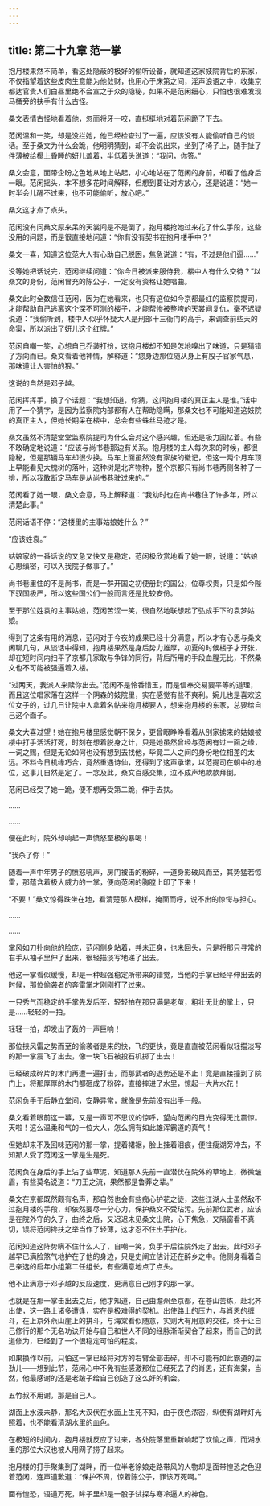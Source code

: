 ```yaml
---
---
---
```

title: 第二十九章 范一掌
---




抱月楼果然不简单，看这处隐蔽的极好的偷听设备，就知道这家妓院背后的东家，不仅指望着这些皮肉生意能为他敛财，也用心于床第之间，淫声浪语之中，收集京都达官贵人们白昼里绝不会宣之于众的隐秘，如果不是范闲细心，只怕也很难发现马桶旁的扶手有什么古怪。

桑文表情古怪地看着他，忽而将牙一咬，直挺挺地对着范闲跪了下去。

范闲温和一笑，却是没拦她，他已经检查过了一遍，应该没有人能偷听自己的谈话。至于桑文为什么会跪，他明明猜到，却不会说出来，坐到了椅子上，随手扯了件薄被给榻上昏睡的妍儿盖着，半低着头说道：“我问，你答。”

桑文会意，面带企盼之色地从地上站起，小心地站在了范闲的身前，却看了他身后一眼。范闲摇头，本不想多花时间解释，但想到要让对方放心，还是说道：“她一时半会儿醒不过来，也不可能偷听，放心吧。”

桑文这才点了点头。

范闲没有问桑文原来呆的天裳间是不是倒了，抱月楼抢她过来花了什么手段，这些没用的问题，而是很直接地问道：“你有没有契书在抱月楼手中？”

桑文一喜，知道这位范大人有心助自己脱困，焦急说道：“有，不过是他们逼……”

没等她把话说完，范闲继续问道：“你今日被派来服侍我，楼中人有什么交待？”以桑文的身份，范闲冒充的陈公子，一定没有资格让她唱曲。

桑文此时全数信任范闲，因为在她看来，也只有这位如今京都最红的监察院提司，才能帮助自己逃离这个深不可测的楼子，才能帮惨被整垮的天裳间复仇，毫不迟疑说道：“我偷听到，楼中人似乎怀疑大人是刑部十三衙门的高手，来调查前些天的命案，所以派出了妍儿这个红牌。”

范闲自嘲一笑，心想自己乔装打扮，这抱月楼却不知是怎地嗅出了味道，只是猜错了方向而已。桑文看着他神情，解释道：“您身边那位随从身上有股子官家气息，那味道让人害怕的狠。”

这说的自然是邓子越。

范闲挥挥手，换了个话题：“我想知道，你猜，这间抱月楼的真正主人是谁。”话中用了一个猜字，是因为监察院内部都有人在帮助隐瞒，那桑文也不可能知道这妓院的真正主人，但她长期呆在楼中，总会有些蛛丝马迹才是。

桑文虽然不清楚堂堂监察院提司为什么会对这个感兴趣，但还是极力回忆着。有些不敢确定地说道：“应该与尚书巷那边有关系。抱月楼的主人每次来的时候，都很隐秘，但是那辆马车却很少换。马车上面虽然没有家族的徽记，但这一两个月车顶上早能看见大槐树的落叶，这种树是北齐物种，整个京都只有尚书巷两侧各种了一排，所以我敢断定马车是从尚书巷驶过来的。”

范闲看了她一眼，桑文会意，马上解释道：“我幼时也在尚书巷住了许多年，所以清楚此事。”

范闲话语不停：“这楼里的主事姑娘姓什么？”

“应该姓袁。”

姑娘家的一番话说的又急又快又是稳定，范闲极欣赏地看了她一眼，说道：“姑娘心思缜密，可以入我院子做事了。”

尚书巷里住的不是尚书，而是一群开国之初便册封的国公，位尊权贵，只是如今陛下驭国极严，所以这些国公们一般而言还是比较安份。

至于那位姓袁的主事姑娘，范闲苦涩一笑，很自然地联想起了弘成手下的袁梦姑娘。

得到了这条有用的消息，范闲对于今夜的成果已经十分满意，所以才有心思与桑文闲聊几句，从谈话中得知，抱月楼果然是身后势力雄厚，初夏的时候楼子才开张，却在短时间内扫平了京都几家敢与争锋的同行，背后所用的手段血腥无比，不然桑文也不可能被强逼着入楼。

“过两天，我派人来赎你出去。”范闲不是怜香惜玉，而是信奉交易要平等的道理，而且这位唱家落在这样一个阴森的妓院里，实在感觉有些不爽利。婉儿也是喜欢这位女子的，过几日让院中人拿着名帖来抱月楼要人，想来抱月楼的东家，总要给自己这个面子。

桑文大喜过望！她在抱月楼里感觉朝不保夕，更曾眼睁睁看着从别家掳来的姑娘被楼中打手活活打死，时刻在想着脱身之计，只是她虽然曾经与范闲有过一面之缘，一词之赐，但是无论如何也没有想到去找他，毕竟二人之间的身份地位相差的太远。不料今日机缘巧合，竟然重遇诗仙，还得到了这声承诺，以范提司在朝中的地位，这事儿自然是定了。一念及此，桑文百感交集，泣不成声地款款拜倒。

范闲已经受了她一跪，便不想再受第二跪，伸手去扶。

……

……

便在此时，院外却响起一声愤怒至极的暴喝！

“我杀了你！”

随着一声中年男子的愤怒吼声，房门被击的粉碎，一道身影破风而至，其势猛若惊雷，那蕴含着极大威力的一掌，便向范闲的胸膛上印了下来！

“不要！”桑文惊得跌坐在地，看清楚那人模样，掩面而呼，说不出的惊愕与担心。

……

……

掌风如刀扑向他的脸庞，范闲侧身站着，并未正身，也未回头，只是将那只寻常的右手从袖子里伸了出来，很轻描淡写地递了出去。

他这一掌看似缓慢，却是一种超强稳定所带来的错觉，当他的手掌已经平伸出去的时候，那位偷袭者的奔雷掌才刚刚打了过来。

一只秀气而稳定的手掌先发后至，轻轻拍在那只满是老茧，粗壮无比的掌上，只是……轻轻的一拍。

轻轻一拍，却发出了轰的一声巨响！

那位挟风雷之势而至的偷袭者是来的快，飞的更快，竟是直直被范闲看似轻描淡写的那一掌震飞了出去，像一块飞石被投石机掷了出去！

已经破成碎片的木门再遭一遍打击，而那武者的退势还是不止！竟是直接撞到了院门上，将那厚厚的木门都砸成了粉碎，直接摔进了水里，惊起一大片水花！

范闲负手于后静立堂间，安静异常，就像是先前没有出手一般。

桑文看着眼前这一幕，又是一声可不思议的惊呼，望向范闲的目光变得无比震惊。天啦！这么温柔和气的一位大人，怎么拥有如此雄浑霸道的真气！

但她却来不及回味范闲的那一掌，提着裙裾，脸上挂着泪痕，便往瘦湖旁冲去，不知那人受了范闲这一掌是生是死。

范闲负在身后的手上沾了些草泥，知道那人先前一直潜伏在院外的草地上，微微皱眉，有些莫名说道：“刀王之流，果然都是鲁莽之辈。”

桑文在京都既然颇有名声，那自然也会有些痴心护花之徒，这些江湖人士虽然敌不过抱月楼的手段，却依然要尽一分心力，保护桑文不受玷污。先前那位武者，应该是在院外守的久了，曲终之后，又迟迟未见桑文出院，心下焦急，又隔窗看不真切，误将范闲搀扶之举当作了轻薄，这才忍不住出手护花。

范闲知道这阵势瞒不住什么人了，自嘲一笑，负手于后往院外走了出去。此时邓子越早已满脸煞气地护在了他的身边，只是史阐立估计还在醉乡之中。他侧身看着自己亲选的启年小组第二任组长，有些满意地点了点头。

他不止满意于邓子越的反应速度，更满意自己刚才的那一掌。

也就是在那一掌击出去之后，他才知道，自己由澹州至京都，在苍山苦练，赴北齐出使，这一路上诸多遭逢，实在是极难得的契机。出使路上的压力，与肖恩的缠斗，在上京外燕山崖上的拼斗，与海棠看似随意，实则大有用意的交往，终于让自己修行的那个无名功诀开始与自己和世人不同的经脉渐渐契合了起来，而自己的武道修为，已经到了一个很稳定可怕的程度。

如果换作以前，只怕这一掌已经将对方的右臂全部击碎，却不可能有如此霸道的后劲儿——想到此节，范闲心中不免有些感激那位已经死去了的肖恩，还有海棠，当然，他最感谢的还是老跛子给自己创造了这么好的机会。

五竹叔不用谢，那是自己人。

湖面上水波未静，那名大汉伏在水面上生死不知，由于夜色浓密，纵使有湖畔灯光照着，也不能看清湖水里的血色。

在极短的时间内，抱月楼就反应了过来，各处院落里重新响起了欢愉之声，而湖水里的那位大汉也被人用网子捞了起来。

抱月楼的打手聚集到了湖畔，而一位半老徐娘走路带风的人物却是面带惶恐之色迎着范闲，连声道歉道：“保护不周，惊着陈公子，罪该万死啊。”

面有惶恐，语道万死，眸子里却是一股子试探与寒冷逼人的神色。
